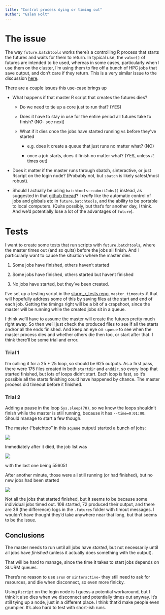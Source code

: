 ```yaml
---
title: "Control process dying or timing out"
author: "Galen Holt"
---
```


# The issue

The way `future.batchtools` works there's a controlling R process that starts the futures and waits for them to return. In typical use, the `value()` of futures are intended to be used, whereas in some cases, particularly when I use them on the cluster, I'm using them to fire off a bunch of HPC jobs that save output, and don't care if they return. This is a very similar issue to the discussion [here](https://github.com/HenrikBengtsson/future.batchtools/issues/68).

There are a couple issues this use-case brings up

-   What happens if that master R script that creates the futures dies?

    -   Do we need to tie up a core just to run that? (YES)

    -   Does it have to stay in use for the entire period all futures take to finish? (NO- see next)

    -   What if it dies once the jobs have started running vs before they've started

        -   e.g. does it create a queue that just runs no matter what? (NO)

        -   once a job starts, does it finish no matter what? (YES, unless *it* times out)

-   Does it matter if the master runs through sbatch, sinteractive, or just Rscript on the login node? (Probably not, but `sbatch` is likely safest/most robust).

-   Should I actually be using `batchtools::submitJobs()` instead, as suggested in that [github thread](https://github.com/HenrikBengtsson/future.batchtools/issues/68)? I *really* like the automatic control of jobs and globals etc in `future.batchtools`, and the ability to be portable to local computers. (Quite possibly, but that's for another day, I think. And we'd potentially lose a lot of the advantages of `future`).

# Tests

I want to create some tests that run scripts with `future.batchtools`, where the master times out (and so quits) before the jobs all finish. And I particularly want to cause the situation where the master dies

1.  Some jobs have finished, others haven't started

2.  Some jobs have finished, others started but havent finished

3.  No jobs have started, but they've been created.

I've set up a testing script in the [slurm_r\_tests repo](https://github.com/galenholt/slurm_r_tests), `master_timeouts.R` that will hopefully address some of this by saving files at the start and end of each job. Getting the timings right will be a bit of a crapshoot, since the master will be running while the created jobs sit in a queue.

I think we'll have to assume the master will create the futures pretty much right away. So then we'll just check the produced files to see if all the starts and/or all the ends finished. And keep an eye on `squeue` to see when the master process dies and whether others die then too, or start after that. I think there'll be some trial and error.

### Trial 1

I'm calling it for a 25 \* 25 loop, so should be 625 outputs. As a first pass, there were 175 files created in both `startdir` and `enddir`, so every loop that started finished, but lots of loops didn't start. Each loop is fast, so it's possible all the starts finishing could have happened by chance. The master process did timeout before it finished.

### Trial 2

Adding a pause in the loop `Sys.sleep(70)`, so we know the loops shouldn't finish while the master is still running, because it has `--time=0:01:00`. Should manage to start a few though.

The master ("batchtoo" in this `squeue` output) started a bunch of jobs:

![](images/image-1592871702.png)

Immediately after it died, the job list was

![](images/image-2074543489.png)

with the last one being 556051

After another minute, those were all still running (or had finished), but no new jobs had been started

![](images/image-829938471.png)

Not all the jobs that started finished, but it seems to be because some individual jobs timed out. 108 started, 72 produced their output, and there are 36 (the difference) logs in the `.futures` folder with timout messages. I wouldn't have thought they'd take anywhere near that long, but that seems to be the issue.

## Conclusions

The master needs to run until all jobs have *started*, but not necessarily until all jobs have *finished* (unless it actually does something with the output).

That will be hard to manage, since the time it takes to start jobs depends on SLURM queues.

There's no reason to use `srun` or `sinteractive`- they still need to ask for resources, and die when disconnect, so even more finicky.

Using `Rscript` on the login node is I guess a potential workaround, but I think it also dies when we disconnect and potentially times out anyway. It's still tying up a node, just in a different place. I think that'd make people even grumpier. It's also hard to test with short-ish runs.

